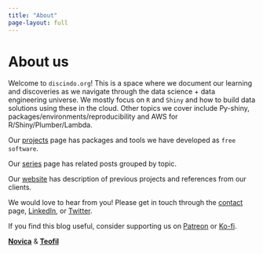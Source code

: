 ```yaml
---
title: "About"
page-layout: full
---
```


# About us

Welcome to `discindo.org`! This is a space where we document our learning and 
discoveries as we navigate through the data science + data engineering 
universe. We mostly focus on `R` and `Shiny` and how to build data solutions 
using these in the cloud. Other topics we cover include Py-shiny, 
packages/environments/reproducibility and AWS for R/Shiny/Plumber/Lambda.

Our [projects](/project.html) page has packages and tools we have developed 
as `free software`.

Our [series](/series.html) page has related posts grouped by topic.

Our [website](https://discindodata.com) has description of previous projects 
and references from our clients.

We would love to hear from you! Please get in touch through the 
[contact](https://discindodata.com/#contact) page, 
[LinkedIn](https://www.linkedin.com/company/discindo/), or 
[Twitter](https://twitter.com/podatoci).

If you find this blog useful, consider supporting us on 
[Patreon](https://www.patreon.com/discindo) or 
[Ko-fi](https://ko-fi.com/discindo).


[**Novica**](authors/novica/index.html) & [**Teofil**](authors/teo/index.html)